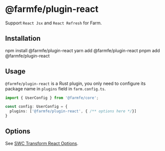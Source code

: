 
# @farmfe/plugin-react
Support `React Jsx` and `React Refresh` for Farm.

## Installation

<Tabs>
  <TabItem value="npm" label="npm">
    <CodeBlock>npm install @farmfe/plugin-react</CodeBlock>
  </TabItem>
  <TabItem value="yarn" label="yarn">
    <CodeBlock>yarn add @farmfe/plugin-react</CodeBlock>
  </TabItem>
  <TabItem value="pnpm" label="pnpm">
    <CodeBlock>pnpm add @farmfe/plugin-react</CodeBlock>
  </TabItem>
</Tabs>

## Usage
`@farmfe/plugin-react` is a Rust plugin, you only need to configure its package name in `plugins` field in `farm.config.ts`.
```ts {4}
import { UserConfig } from '@farmfe/core';

const config: UserConfig = {
  plugins: ['@farmfe/plugin-react', { /** options here */}]
}
```

## Options
See [SWC Transform React Options](https://swc.rs/docs/configuration/compilation#jsctransformreact).